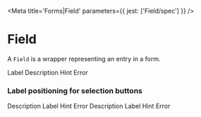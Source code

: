 

<Meta title='Forms|Field' parameters={{ jest: ['Field/spec'] }} />

# Field

A `Field` is a wrapper representing an entry in a form.

<Preview>
  <Story name='Example'>
    <Field>
      <Field.Label>Label</Field.Label>
      <Field.Description>Description</Field.Description>
      <Field.Row>
        <InputBox.Skeleton />
      </Field.Row>
      <Field.Hint>Hint</Field.Hint>
      <Field.Error>Error</Field.Error>
    </Field>
  </Story>
</Preview>

<Props of={Field} />

### Label positioning for selection buttons

<Preview>
  <Story name='With CheckBox'>
    <Field>
      <Field.Description>Description</Field.Description>
      <Field.Row>
        <CheckBox id='check-box' />
        <Field.Label htmlFor='check-box'>Label</Field.Label>
      </Field.Row>
      <Field.Hint>Hint</Field.Hint>
      <Field.Error>Error</Field.Error>
    </Field>
  </Story>
</Preview>

<Preview>
  <Story name='With ToggleSwitch'>
    <Field>
      <Field.Description>Description</Field.Description>
      <Field.Row>
        <ToggleSwitch id='toggle-switch' />
        <Field.Label htmlFor='toggle-switch'>Label</Field.Label>
      </Field.Row>
      <Field.Hint>Hint</Field.Hint>
      <Field.Error>Error</Field.Error>
    </Field>
  </Story>
</Preview>

